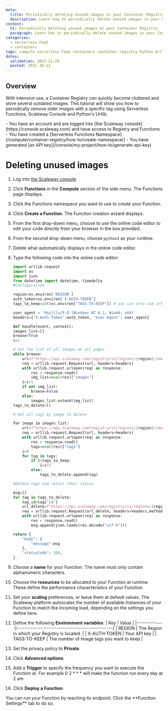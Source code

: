 ```yaml
---
meta:
  title: Periodically deleting unused images in your Container Registry
  description: Learn how to periodically delete unused images in your Container Registry.
content:
  h1: Periodically deleting unused images in your Container Registry
  paragraph: Learn how to periodically delete unused images in your Container Registry.
categories:
  - serverless FaaS
  - containers
tags: compute serverless FaaS containers container-registry Python Urllib
dates:
  validation: 2022-11-28
  posted: 2021-10-11
---
```


## Overview 

With intensive use, a Container Registry can quickly become cluttered and store several outdated images.
This tutorial will show you how to periodically remove older images with a specific tag using Serverless Functions, Scaleway Console and Python's Urllib.

<Message type="requirement">
  - You have an account and are logged into [the Scaleway console](https://console.scaleway.com) and have access to Registry and Functions
  - You have created a [Serverless Functions Namespace](/compute/container-registry/how-to/create-namespace/)  
  - You have generated [an API key](/console/my-project/how-to/generate-api-key)
</Message>

# Deleting unused images 

1. Log into [the Scaleway console](https://console.scaleway.com).  
2. Click **Functions** in the **Compute** section of the side menu. The Functions page displays.
3. Click the Functions namespace you want to use to create your Function.
4. Click **Create a Function**. The Function creation wizard displays.
5. From the first drop-down menu, choose to use the online code editor to edit your code directly from your browser in the box provided.
6. From the second drop-down menu, choose `python3` as your runtime. 
7. Delete what automatically displays in the online code editor. 
8. Type the following code into the online code editor: 
    ```python
    import urllib.request
    import os
    import json
    from datetime import datetime, timedelta
    #Configuration

    region=os.environ['REGION']
    auth_token=os.environ['X-AUTH-TOKEN']
    tags_to_keep=int(os.environ['TAGS-TO-KEEP']) # you can also use information passed to the event object

    user_agent = 'Mozilla/5.0 (Windows NT 6.1; Win64; x64)'
    headers={'X-Auth-Token':auth_token, 'User-Agent': user_agent}

    def handle(event, context):
    images_list=[]
    browse=True
    i=1
    
    # Get the list of all images on all pages  
    while browse:
        url=f"https://api.scaleway.com/registry/v1/regions/{region}/images?page_size=100&order_by=created_at_asc&page="+str(i)
        req = urllib.request.Request(url, headers=headers)
        with urllib.request.urlopen(req) as response:
            res = response.read()
            img_list=eval(res)["images"]
        i=i+1
        if not img_list:
            browse=False
        else:
            images_list.extend(img_list)
    tags_to_delete=[]
    
    # Get all tags by image to delete
    
    for image in images_list:
        url=f"https://api.scaleway.com/registry/v1/regions/{region}/images/{image['id']}/tags?page_size=100&order_by=created_at_desc"
        req = urllib.request.Request(url, headers=headers)
        with urllib.request.urlopen(req) as response:
            res = response.read()
            tags=eval(res)["tags"]
        i=0
        for tag in tags:
            if i<tags_to_keep:
                i=i+1
            else:
                tags_to_delete.append(tag)
    
    #Delete tags and return their status
    
    msg=[]
    for tag in tags_to_delete:
        tag_id=tag['id']
        url_delete=f"https://api.scaleway.com/registry/v1/regions/{region}/tags/{tag_id}"
        req = urllib.request.Request(url_delete, headers=headers,method="DELETE")
        with urllib.request.urlopen(req) as response:
            res = response.read()
            msg.append(json.loads(res.decode("utf-8")))
    
    return {
        "body": {
            "message":msg
        },
        "statusCode": 200,
    }
    ```

9. Choose a **name** for your Function. The name must only contain alphanumeric characters.
10. Choose the **resources** to be allocated to your Function at runtime. These define the performance characteristics of your Function.
11. Set your **scaling** preferences, or leave them at default values. The Scaleway platform autoscales the number of available Instances of your Function to match the incoming load, depending on the settings you define here.
12. Define the following **Environment variables**: 
    | Key          | Value                                          |
    |--------------|------------------------------------------------|
    | REGION       | The Region in which your Registry is located.  |
    | X-AUTH-TOKEN | Your API key                                   |
    | TAGS-TO-KEEP | The number of Image tags you want to keep      |
13. Set the privacy policy to **Private**.
14. Click **Advanced options**.
15. Add a **Trigger** to specify the frequency you want to execute the Function at. 
    <Message type="note">
     For example 0 2 * * * will make the function run every day at 2 am
    </Message>
16. Click **Deploy a Function**. 
<Message type="note">
  You can run your Function by reaching its endpoint. Click the **Function Settings** tab to do so. 
</Message>
